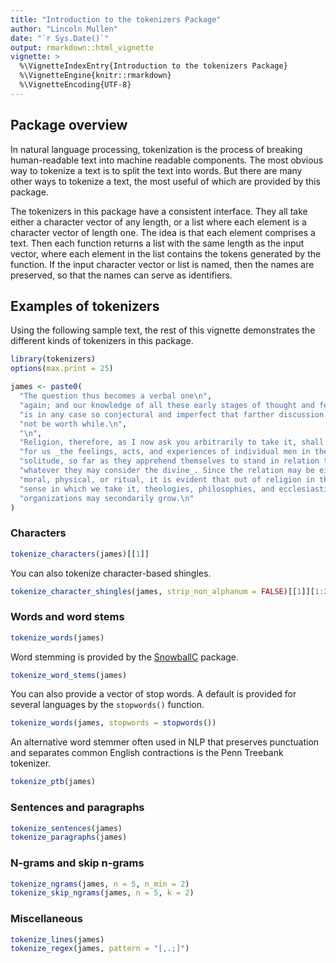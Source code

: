 ```yaml
---
title: "Introduction to the tokenizers Package"
author: "Lincoln Mullen"
date: "`r Sys.Date()`"
output: rmarkdown::html_vignette
vignette: >
  %\VignetteIndexEntry{Introduction to the tokenizers Package}
  %\VignetteEngine{knitr::rmarkdown}
  %\VignetteEncoding{UTF-8}
---
```


## Package overview

In natural language processing, tokenization is the process of breaking human-readable text into machine readable components. The most obvious way to tokenize a text is to split the text into words. But there are many other ways to tokenize a text, the most useful of which are provided by this package.

The tokenizers in this package have a consistent interface. They all take either a character vector of any length, or a list where each element is a character vector of length one. The idea is that each element comprises a text. Then each function returns a list with the same length as the input vector, where each element in the list contains the tokens generated by the function. If the input character vector or list is named, then the names are preserved, so that the names can serve as identifiers.

## Examples of tokenizers

Using the following sample text, the rest of this vignette demonstrates the different kinds of tokenizers in this package.

```r
library(tokenizers)
options(max.print = 25)

james <- paste0(
  "The question thus becomes a verbal one\n",
  "again; and our knowledge of all these early stages of thought and feeling\n",
  "is in any case so conjectural and imperfect that farther discussion would\n",
  "not be worth while.\n",
  "\n",
  "Religion, therefore, as I now ask you arbitrarily to take it, shall mean\n",
  "for us _the feelings, acts, and experiences of individual men in their\n",
  "solitude, so far as they apprehend themselves to stand in relation to\n",
  "whatever they may consider the divine_. Since the relation may be either\n",
  "moral, physical, or ritual, it is evident that out of religion in the\n",
  "sense in which we take it, theologies, philosophies, and ecclesiastical\n",
  "organizations may secondarily grow.\n"
)
```

### Characters

```r
tokenize_characters(james)[[1]] 
```

You can also tokenize character-based shingles.

```r
tokenize_character_shingles(james, strip_non_alphanum = FALSE)[[1]][1:20]
```


### Words and word stems

```r
tokenize_words(james)
```

Word stemming is provided by the [SnowballC](https://cran.r-project.org/package=SnowballC) package.

```r
tokenize_word_stems(james)
```

You can also provide a vector of stop words. A default is provided for several languages by the `stopwords()` function.

```r
tokenize_words(james, stopwords = stopwords())
```

An alternative word stemmer often used in NLP that preserves punctuation and separates common English contractions is the Penn Treebank tokenizer.
```r
tokenize_ptb(james)
```


### Sentences and paragraphs

```r
tokenize_sentences(james) 
tokenize_paragraphs(james)
```

### N-grams and skip n-grams

```r
tokenize_ngrams(james, n = 5, n_min = 2)
tokenize_skip_ngrams(james, n = 5, k = 2)
```

### Miscellaneous

```r
tokenize_lines(james)
tokenize_regex(james, pattern = "[,.;]")
```
